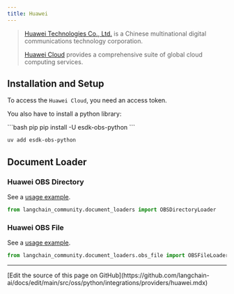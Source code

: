 ```yaml
---
title: Huawei
---
```


>[Huawei Technologies Co., Ltd.](https://www.huawei.com/) is a Chinese multinational
> digital communications technology corporation.
>
>[Huawei Cloud](https://www.huaweicloud.com/intl/en-us/product/) provides a comprehensive suite of
> global cloud computing services.


## Installation and Setup

To access the `Huawei Cloud`, you need an access token.

You also have to install a python library:

<CodeGroup>
```bash pip
pip install -U esdk-obs-python
```

```bash uv
uv add esdk-obs-python
```
</CodeGroup>


## Document Loader

### Huawei OBS Directory

See a [usage example](/oss/python/integrations/document_loaders/huawei_obs_directory).

```python
from langchain_community.document_loaders import OBSDirectoryLoader
```

### Huawei OBS File

See a [usage example](/oss/python/integrations/document_loaders/huawei_obs_file).

```python
from langchain_community.document_loaders.obs_file import OBSFileLoader
```

---

<Callout icon="pen-to-square" iconType="regular">
  [Edit the source of this page on GitHub](https://github.com/langchain-ai/docs/edit/main/src/oss/python/integrations/providers/huawei.mdx)
</Callout>
